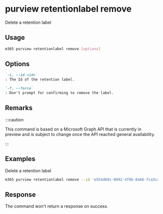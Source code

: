 
# purview retentionlabel remove

Delete a retention label

## Usage

```sh
m365 purview retentionlabel remove [options]
```

## Options

```md definition-list
`-i, --id <id>`
: The Id of the retention label.

`-f, --force`
: Don't prompt for confirming to remove the label.
```

<Global />

## Remarks

:::caution

This command is based on a Microsoft Graph API that is currently in preview and is subject to change once the API reached general availability.

:::

## Examples

Delete a retention label

```sh
m365 purview retentionlabel remove --id 'e554d69c-0992-4f9b-8a66-fca3c4d9c531'
```

## Response

The command won't return a response on success.
